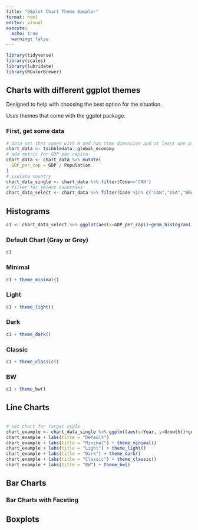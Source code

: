 ```yaml
---
title: "GGplot Chart Theme Sampler"
format: html
editor: visual
execute: 
  echo: true
  warning: false
---
```


```r
library(tidyverse)
library(scales)
library(lubridate)
library(RColorBrewer)

```

## Charts with different ggplot themes 

Designed to help with choosing the best option for the situation.

Uses themes that come with the ggplot package.

### First, get some data

```r
# data set that comes with R and has time dimension and at least one other dimension and at least one metric
chart_data <- tsibbledata::global_economy
# add metric for GDP per capita
chart_data <- chart_data %>% mutate(
  GDP_per_cap = GDP / Population
)
# isolate country 
chart_data_single <- chart_data %>% filter(Code=='CAN')
# filter for select countries
chart_data_select <- chart_data %>% filter(Code %in% c("CAN","USA","BRA","JPN","IND","NGA")) 
```

## Histograms

```r
c1 <- chart_data_select %>% ggplot(aes(x=GDP_per_cap))+geom_histogram()
```

### Default Chart (Gray or Grey)

```r
c1
```

### Minimal

```r
c1 + theme_minimal()
```

### Light

```r
c1 + theme_light()
```

### Dark

```r
c1 + theme_dark()
```

### Classic

```r
c1 + theme_classic()
```

### BW

```r
c1 + theme_bw()
```

## Line Charts

```r

```

```r
# set chart for target style
chart_example <- chart_data_single %>% ggplot(aes(x=Year, y=Growth))+geom_line()
chart_example + labs(title = "Default")
chart_example + labs(title = "Minimal") + theme_minimal()
chart_example + labs(title = "Light") + theme_light()
chart_example + labs(title = "Dark") + theme_dark()
chart_example + labs(title = "Classic") + theme_classic()
chart_example + labs(title = "BW") + theme_bw()
```

## Bar Charts

### Bar Charts with Faceting

## Boxplots
